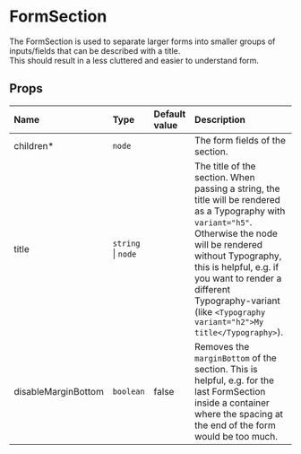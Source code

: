 
<Meta title="Docs/Form/Components/FormSection" />

# FormSection

The FormSection is used to separate larger forms into smaller groups of inputs/fields that can be described with a title.<br/>
This should result in a less cluttered and easier to understand form.

<Canvas>
    <Story id="stories-form-components--formsection" />
</Canvas>

## Props

| Name                | Type               | Default value | Description                                                                                                                                                                                                                                                                                                  |
| :------------------ | :----------------- | :------------ | :----------------------------------------------------------------------------------------------------------------------------------------------------------------------------------------------------------------------------------------------------------------------------------------------------------- |
| children\*          | `node`             |               | The form fields of the section.                                                                                                                                                                                                                                                                              |
| title               | `string` \| `node` |               | The title of the section. When passing a string, the title will be rendered as a Typography with `variant="h5"`. Otherwise the node will be rendered without Typography, this is helpful, e.g. if you want to render a different Typography-variant (like `<Typography variant="h2">My title</Typography>`). |
| disableMarginBottom | `boolean`          | false         | Removes the `marginBottom` of the section. This is helpful, e.g. for the last FormSection inside a container where the spacing at the end of the form would be too much.                                                                                                                                     |
